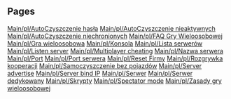 
== Pages ==
[[Main/pl/AutoCzyszczenie hasła]]
[[Main/pl/AutoCzyszczenie nieaktywnych]]
[[Main/pl/AutoCzyszczenie niechronionych]]
[[Main/pl/FAQ Gry Wieloosobowej]]
[[Main/pl/Gra wieloosobowa]]
[[Main/pl/Konsola]]
[[Main/pl/Lista serwerów]]
[[Main/pl/Listen server]]
[[Main/pl/Multiplayer cheating]]
[[Main/pl/Nazwa serwera]]
[[Main/pl/Port]]
[[Main/pl/Port serwera]]
[[Main/pl/Reset Firmy]]
[[Main/pl/Rozgrywka kooperacji]]
[[Main/pl/Samoczyszczenie bez pojazdów]]
[[Main/pl/Server advertise]]
[[Main/pl/Server bind IP]]
[[Main/pl/Serwer]]
[[Main/pl/Serwer dedykowany]]
[[Main/pl/Skrypty]]
[[Main/pl/Spectator mode]]
[[Main/pl/Zasady gry wieloosobowej]]
